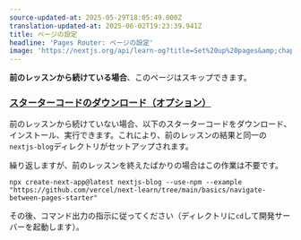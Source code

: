 ```yaml
---
source-updated-at: 2025-05-29T18:05:49.000Z
translation-updated-at: 2025-06-02T19:23:39.941Z
title: ページの設定
headline: 'Pages Router: ページの設定'
image: 'https://nextjs.org/api/learn-og?title=Set%20up%20pages&amp;chapter=5'
---
```


**前のレッスンから続けている場合**、このページはスキップできます。

### [スターターコードのダウンロード（オプション）](#download-starter-code-optional)

前のレッスンから続けていない場合、以下のスターターコードをダウンロード、インストール、実行できます。これにより、前のレッスンの結果と同一の`nextjs-blog`ディレクトリがセットアップされます。

繰り返しますが、前のレッスンを終えたばかりの場合はこの作業は不要です。

```
npx create-next-app@latest nextjs-blog --use-npm --example "https://github.com/vercel/next-learn/tree/main/basics/navigate-between-pages-starter"
```

その後、コマンド出力の指示に従ってください（ディレクトリに`cd`して開発サーバーを起動します）。